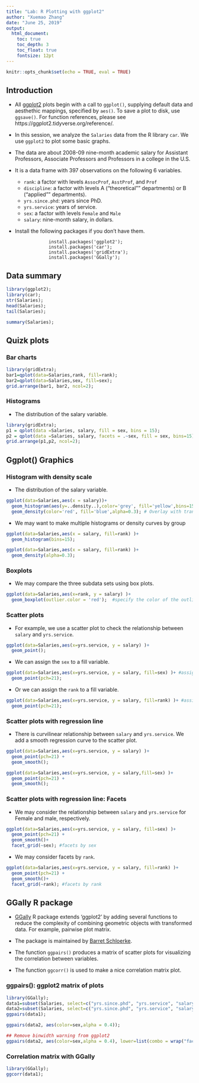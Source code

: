 ```yaml
---
title: "Lab: R Plotting with ggplot2"
author: "Xuemao Zhang"
date: "June 25, 2019"
output: 
  html_document:
    toc: true
    toc_depth: 3
    toc_float: true
    fontsize: 12pt
---
```


```r
knitr::opts_chunk$set(echo = TRUE, eval = TRUE)
```

## Introduction

* All [ggplot2](https://ggplot2.tidyverse.org/reference/) plots begin with a call to `ggplot()`, supplying default data and aesthethic mappings, specified by `aes()`.  To save a plot to disk, use `ggsave()`.   For function references, please see https://ggplot2.tidyverse.org/reference/. 


* In this session, we analyze the  `Salaries` data from the R library `car`.  We use `ggplot2` to plot some basic graphs.


* The data are about 2008-09 nine-month academic salary for Assistant Professors, Associate Professors and Professors in a college in the U.S.  


* It is a data frame with 397 observations on the following 6 variables.
    * `rank`: a factor with levels `AssocProf`, `AsstProf`, and `Prof`
    * `discipline`: a factor with levels A ("theoretical"" departments) or B ("applied"" departments).
    * `yrs.since.phd`: years since PhD.
    * `yrs.service`: years of service.
    * `sex`: a factor with levels `Female` and `Male`
    * `salary`: nine-month salary, in dollars.
    
* Install the following packages if you don't have them.

```
                install.packages('ggplot2');
                install.packages('car');
                install.packages('gridExtra');
                install.packages('GGally');
``` 

## Data summary


```r
library(ggplot2);
library(car);
str(Salaries);
head(Salaries);
tail(Salaries);
```

```r
summary(Salaries);
```
## Quizk plots

### Bar charts

```r
library(gridExtra);
bar1=qplot(data=Salaries,rank, fill=rank);
bar2=qplot(data=Salaries,sex, fill=sex);
grid.arrange(bar1, bar2, ncol=2);
```

### Histograms

* The distribution of the salary variable.

```r
library(gridExtra);
p1 = qplot(data =Salaries, salary, fill = sex, bins = 15); 
p2 = qplot(data =Salaries, salary, facets = .~sex, fill = sex, bins=15);
grid.arrange(p1,p2, ncol=2);
```


## Ggplot() Graphics

### Histogram with density scale

* The distribution of the salary variable.

```r
ggplot(data=Salaries,aes(x = salary))+
  geom_histogram(aes(y=..density..),color='grey', fill='yellow',bins=15)+ # Histogram with density instead of count on y-axis
  geom_density(color='red', fill='blue',alpha=0.3); # Overlay with transparent density plot; alpha specifies the transparency level
```


* We may want to make multiple histograms or density curves by group
```r
ggplot(data=Salaries,aes(x = salary, fill=rank) )+
  geom_histogram(bins=15); 
```

```r
ggplot(data=Salaries,aes(x = salary, fill=rank) )+
  geom_density(alpha=0.3); 
```

### Boxplots

* We may compare the three subdata sets using box plots.

```r
ggplot(data=Salaries,aes(x=rank, y = salary) )+
  geom_boxplot(outlier.color = 'red');  #specify the color of the outliers
```

### Scatter plots

* For example, we use a scatter plot to check the relationship between `salary` and `yrs.service`.

```r
ggplot(data=Salaries,aes(x=yrs.service, y = salary) )+
  geom_point();  
```

* We can assign the `sex` to a fill variable.

```r
ggplot(data=Salaries,aes(x=yrs.service, y = salary, fill=sex) )+ #assign color variables
  geom_point(pch=21);  
```

* Or we can assign the `rank` to a fill variable.

```r
ggplot(data=Salaries,aes(x=yrs.service, y = salary, fill=rank) )+ #assign color variables
  geom_point(pch=21);  
```

### Scatter plots with regression line

* There is curvilinear relationship between `salary` and `yrs.service`.  We add a smooth regression curve to the scatter plot. 

```r
ggplot(data=Salaries,aes(x=yrs.service, y = salary) )+ 
  geom_point(pch=21) +
  geom_smooth();  
```

```r
ggplot(data=Salaries,aes(x=yrs.service, y = salary,fill=sex) )+ 
  geom_point(pch=21) +
  geom_smooth();  
```

### Scatter plots with regression line: Facets

* We may consider the relationship between `salary` and `yrs.service` for Female and male, respectively.

```r
ggplot(data=Salaries,aes(x=yrs.service, y = salary, fill=sex) )+ 
  geom_point(pch=21) +
  geom_smooth()+
  facet_grid(~sex); #facets by sex
```

*  We may consider facets by `rank`.

```r
ggplot(data=Salaries,aes(x=yrs.service, y = salary, fill=rank) )+ 
  geom_point(pch=21) +
  geom_smooth()+
  facet_grid(~rank); #facets by rank
```


## GGally R package 

* [GGally](https://cran.r-project.org/web/packages/GGally/GGally.pdf) R package extends 'ggplot2' by adding several functions
to reduce the complexity of combining geometric objects with transformed data.  For example,  pairwise plot matrix.

* The package is maintained by [Barret Schloerke](http://ggobi.github.io/ggally/#ggally).

* The function `ggpairs()` produces a matrix of scatter plots for visualizing the correlation between variables.  

* The function `ggcorr()` is used to make a nice correlation matrix plot.


### ggpairs(): ggplot2 matrix of plots

```r
library(GGally);
data1=subset(Salaries, select=c("yrs.since.phd", "yrs.service", "salary"));
data2=subset(Salaries, select=c("yrs.since.phd", "yrs.service", "salary","sex"));
ggpairs(data1);
```

```r
ggpairs(data2, aes(color=sex,alpha = 0.4));
```

```r
## Remove binwidth warning from ggplot2
ggpairs(data2, aes(color=sex,alpha = 0.4), lower=list(combo = wrap("facethist", bins=15)) );
```

###  Correlation matrix with GGally

```r
library(GGally);
ggcorr(data1);
```